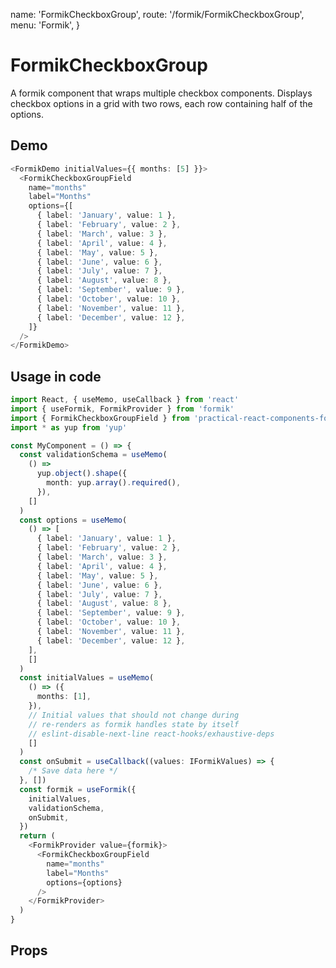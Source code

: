   name: 'FormikCheckboxGroup',
  route: '/formik/FormikCheckboxGroup',
  menu: 'Formik',
}

# FormikCheckboxGroup

A formik component that wraps multiple checkbox components.
Displays checkbox options in a grid with two rows, each row containing half of the options.

## Demo

```typescript type=demo
<FormikDemo initialValues={{ months: [5] }}>
  <FormikCheckboxGroupField
    name="months"
    label="Months"
    options={[
      { label: 'January', value: 1 },
      { label: 'February', value: 2 },
      { label: 'March', value: 3 },
      { label: 'April', value: 4 },
      { label: 'May', value: 5 },
      { label: 'June', value: 6 },
      { label: 'July', value: 7 },
      { label: 'August', value: 8 },
      { label: 'September', value: 9 },
      { label: 'October', value: 10 },
      { label: 'November', value: 11 },
      { label: 'December', value: 12 },
    ]}
  />
</FormikDemo>
```

## Usage in code

```typescript
import React, { useMemo, useCallback } from 'react'
import { useFormik, FormikProvider } from 'formik'
import { FormikCheckboxGroupField } from 'practical-react-components-formik'
import * as yup from 'yup'

const MyComponent = () => {
  const validationSchema = useMemo(
    () =>
      yup.object().shape({
        month: yup.array().required(),
      }),
    []
  )
  const options = useMemo(
    () => [
      { label: 'January', value: 1 },
      { label: 'February', value: 2 },
      { label: 'March', value: 3 },
      { label: 'April', value: 4 },
      { label: 'May', value: 5 },
      { label: 'June', value: 6 },
      { label: 'July', value: 7 },
      { label: 'August', value: 8 },
      { label: 'September', value: 9 },
      { label: 'October', value: 10 },
      { label: 'November', value: 11 },
      { label: 'December', value: 12 },
    ],
    []
  )
  const initialValues = useMemo(
    () => ({
      months: [1],
    }),
    // Initial values that should not change during
    // re-renders as formik handles state by itself
    // eslint-disable-next-line react-hooks/exhaustive-deps
    []
  )
  const onSubmit = useCallback((values: IFormikValues) => {
    /* Save data here */
  }, [])
  const formik = useFormik({
    initialValues,
    validationSchema,
    onSubmit,
  })
  return (
    <FormikProvider value={formik}>
      <FormikCheckboxGroupField
        name="months"
        label="Months"
        options={options}
      />
    </FormikProvider>
  )
}
```

## Props

<Props of="FormikCheckboxGroup" />
